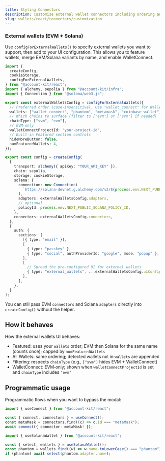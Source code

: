 ```yaml
---
title: Styling Connectors
description: Customize external wallet connectors including ordering and features wallets
slug: wallets/react/connectors/customization
---
```


### External wallets (EVM + Solana)

Use `configForExternalWallets()` to specify external wallets you want to support, then add to your UI configuration. This allows you to feature wallets, merge EVM/Solana variants by name, and enable WalletConnect.

```ts twoslash
import {
  createConfig,
  cookieStorage,
  configForExternalWallets,
} from "@account-kit/react";
import { alchemy, sepolia } from "@account-kit/infra";
import { Connection } from "@solana/web3.js";

export const externalWalletsConfig = configForExternalWallets({
  // Preferred order (case-insensitive). Use "wallet_connect" for WalletConnect.
  wallets: ["wallet_connect", "phantom", "metamask", "coinbase wallet"],
  // Which chains to surface (filter to ["evm"] or ["svm"] if needed)
  chainType: ["svm", "evm"],
  // EVM-only
  walletConnectProjectId: "your-project-id",
  // Built-in Featured section controls
  hideMoreButton: false,
  numFeaturedWallets: 4,
});

export const config = createConfig(
  {
    transport: alchemy({ apiKey: "YOUR_API_KEY" }),
    chain: sepolia,
    storage: cookieStorage,
    solana: {
      connection: new Connection(
        `https://solana-devnet.g.alchemy.com/v2/${process.env.NEXT_PUBLIC_ALCHEMY_API_KEY}`
      ),
      adapters: externalWalletsConfig.adapters,
      // optional
      policyId: process.env.NEXT_PUBLIC_SOLANA_POLICY_ID,
    },
    connectors: externalWalletsConfig.connectors,
  },
  {
    auth: {
      sections: [
        [{ type: "email" }],
        [
          { type: "passkey" },
          { type: "social", authProviderId: "google", mode: "popup" },
        ],
        [
          // Spread the pre-configured UI for external wallets
          { type: "external_wallets", ...externalWalletsConfig.uiConfig },
        ],
      ],
    },
  }
);
```

You can still pass EVM `connectors` and Solana `adapters` directly into `createConfig()` without the helper.

## How it behaves

How the external wallets UI behaves:

- Featured: uses your `wallets` order; EVM then Solana for the same name (counts once); capped by `numFeaturedWallets`
- All Wallets: same ordering; detected wallets not in `wallets` are appended
- Filtering: respects `chainType` (e.g., `["svm"]` hides EVM + WalletConnect)
- WalletConnect: EVM‑only; shown when `walletConnectProjectId` is set and `chainType` includes `"evm"`

## Programmatic usage

Programmatic flows when you want to bypass the modal:

```ts twoslash
import { useConnect } from "@account-kit/react";

const { connect, connectors } = useConnect();
const metaMask = connectors.find((c) => c.id === "metaMask");
await connect({ connector: metaMask! });
```

```ts twoslash
import { useSolanaWallet } from "@account-kit/react";

const { select, wallets } = useSolanaWallet();
const phantom = wallets.find((w) => w.name.toLowerCase() === "phantom");
if (phantom) await select(phantom.adapter.name);
```
